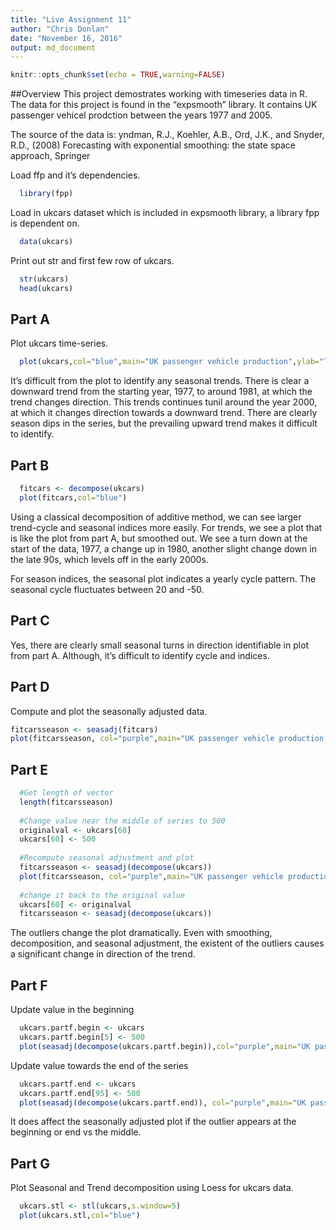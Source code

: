```yaml
---
title: "Live Assignment 11"
author: "Chris Donlan"
date: "November 16, 2016"
output: md_document
---
```


```r
knitr::opts_chunk$set(echo = TRUE,warning=FALSE)
```

##Overview
This project demostrates working with timeseries data in R. The data for this project is found in the "expsmooth" library. It contains UK passenger vehicel prodction between the years 1977 and 2005. 

The source of the data is:
yndman, R.J., Koehler, A.B., Ord, J.K., and Snyder, R.D., (2008) Forecasting with exponential smoothing: the state space approach, Springer



Load ffp and it's dependencies. 
```r
  library(fpp) 
```

Load in ukcars dataset which is included in expsmooth library, a library fpp is dependent on. 
```r
  data(ukcars)
```

Print out str and first few row of ukcars.
```r
  str(ukcars)
  head(ukcars)
```

## Part A

Plot ukcars time-series.
```r
  plot(ukcars,col="blue",main="UK passenger vehicle production",ylab="Thousands of cars",xlab="Year")
```

It's difficult from the plot to identify any seasonal trends. There is clear a downward trend from the starting year, 1977, to around 1981, at which the trend changes direction. This trends continues tunil around the year 2000, at which it changes direction towards a downward trend. There are clearly season dips in the series, but the prevailing upward trend makes it difficult to identify.

## Part B
```r
  fitcars <- decompose(ukcars)
  plot(fitcars,col="blue")
```

Using a classical decomposition of additive method, we can see larger trend-cycle and seasonal indices more easily. For trends, we see a plot that is like the plot from part A, but smoothed out. We see a turn down at the start of the data, 1977, a change up in 1980, another slight change down in the late 90s, which levels off in the early 2000s.

For season indices, the seasonal plot indicates a yearly cycle pattern. The seasonal cycle fluctuates between 20 and -50.

## Part C
Yes, there are clearly small seasonal turns in direction identifiable in plot from part A. Although, it's difficult to identify cycle and indices. 

## Part D
Compute and plot the seasonally adjusted data. 
```r
fitcarsseason <- seasadj(fitcars)
plot(fitcarsseason, col="purple",main="UK passenger vehicle production seasonally adjusted",ylab="Thousands of cars",xlab="Year")
```

## Part E
```r
  #Get length of vector
  length(fitcarsseason)
  
  #Change value near the middle of series to 500
  originalval <- ukcars[60]
  ukcars[60] <- 500
  
  #Recompute seasonal adjustment and plot
  fitcarsseason <- seasadj(decompose(ukcars))
  plot(fitcarsseason, col="purple",main="UK passenger vehicle production with outlier",ylab="Thousands of cars",xlab="Year")
  
  #change it back to the original value
  ukcars[60] <- originalval
  fitcarsseason <- seasadj(decompose(ukcars))
```
The outliers change the plot dramatically. Even with smoothing, decomposition, and seasonal adjustment, the existent of the outliers causes a significant change in direction of the trend.


## Part F
Update value in the beginning 
```r
  ukcars.partf.begin <- ukcars
  ukcars.partf.begin[5] <- 500
  plot(seasadj(decompose(ukcars.partf.begin)),col="purple",main="UK passenger vehicle production with earlier outlier",ylab="Thousands of cars",xlab="Year")
```
Update value towards the end of the series
```r
  ukcars.partf.end <- ukcars
  ukcars.partf.end[95] <- 500
  plot(seasadj(decompose(ukcars.partf.end)), col="purple",main="UK passenger vehicle production with later outlier",ylab="Thousands of cars",xlab="Year")
```

It does affect the seasonally adjusted plot if the outlier appears at the beginning or end vs the middle.  

## Part G
Plot Seasonal and Trend decomposition using Loess for ukcars data.
```r
  ukcars.stl <- stl(ukcars,s.window=5)
  plot(ukcars.stl,col="blue")
```




